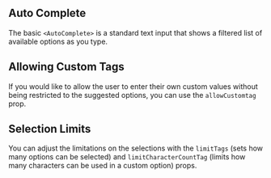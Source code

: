 
## Auto Complete

The basic `<AutoComplete>` is a standard text input that shows a filtered list of available options as you type.

<AutoComplete />

## Allowing Custom Tags

If you would like to allow the user to enter their own custom values without being restricted to the suggested options, you can use the `allowCustomtag` prop.

<AutoCompleteCustomTags />

## Selection Limits

You can adjust the limitations on the selections with the `limitTags` (sets how many options can be selected) and `limitCharacterCountTag` (limits how many characters can be used in a custom option) props.

<AutoCompleteLimitTags />

